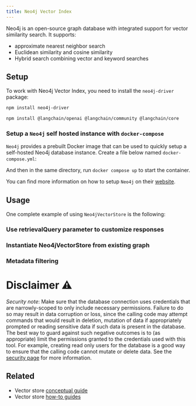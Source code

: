 ```yaml
---
title: Neo4j Vector Index
---
```


Neo4j is an open-source graph database with integrated support for vector similarity search.
It supports:

- approximate nearest neighbor search
- Euclidean similarity and cosine similarity
- Hybrid search combining vector and keyword searches

## Setup

To work with Neo4j Vector Index, you need to install the `neo4j-driver` package:

```bash npm
npm install neo4j-driver
```

<IntegrationInstallTooltip/>

```bash npm
npm install @langchain/openai @langchain/community @langchain/core
```

### Setup a `Neo4j` self hosted instance with `docker-compose`

`Neo4j` provides a prebuilt Docker image that can be used to quickly setup a self-hosted Neo4j database instance.
Create a file below named `docker-compose.yml`:


<DockerExample />

And then in the same directory, run `docker compose up` to start the container.

You can find more information on how to setup `Neo4j` on their [website](https://neo4j.com/docs/operations-manual/current/installation/).

## Usage


One complete example of using `Neo4jVectorStore` is the following:

<Neo4jVector />

### Use retrievalQuery parameter to customize responses


<Neo4jVectorRetrieval />

### Instantiate Neo4jVectorStore from existing graph


<Neo4jVectorExistinggraph />

### Metadata filtering


<Neo4jVectorMetadata />

# Disclaimer ⚠️

_Security note_: Make sure that the database connection uses credentials
that are narrowly-scoped to only include necessary permissions.
Failure to do so may result in data corruption or loss, since the calling
code may attempt commands that would result in deletion, mutation
of data if appropriately prompted or reading sensitive data if such
data is present in the database.
The best way to guard against such negative outcomes is to (as appropriate)
limit the permissions granted to the credentials used with this tool.
For example, creating read only users for the database is a good way to
ensure that the calling code cannot mutate or delete data.
See the [security page](/docs/security) for more information.

## Related

- Vector store [conceptual guide](/oss/concepts/#vectorstores)
- Vector store [how-to guides](/oss/how-to/#vectorstores)
